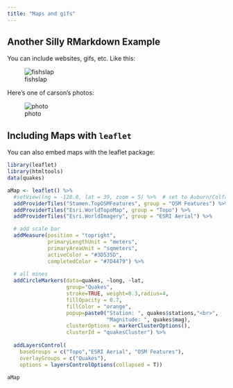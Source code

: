 ```yaml
---
title: "Maps and gifs"
---
```


## Another Silly RMarkdown Example

You can include websites, gifs, etc. Like this:

![fishslap](https://media.giphy.com/media/kTZBUjdRlZB3G/giphy.gif)

Here's one of carson's photos:

![photo](https://www.ucdavis.edu/sites/default/files/styles/panopoly_image_full/public/images/article/dsc_2068_1.jpg?itok=Rwuj4MPA&c=ed3acfbebc7a00ff1c4fd04ecd4c0017)


## Including Maps with `leaflet`

You can also embed maps with the leaflet package:

```r

library(leaflet)
library(htmltools)
data(quakes)

aMap <- leaflet() %>%
  #setView(lng = -120.8, lat = 39, zoom = 5) %>%  # set to Auburn/Colfax, zoom 5 for CA 
  addProviderTiles("Stamen.TopOSMFeatures", group = "OSM Features") %>%
  addProviderTiles("Esri.WorldTopoMap", group = "Topo") %>%
  addProviderTiles("Esri.WorldImagery", group = "ESRI Aerial") %>%

  # add scale bar
  addMeasure(position = "topright",
             primaryLengthUnit = "meters",
             primaryAreaUnit = "sqmeters",
             activeColor = "#3D535D",
             completedColor = "#7D4479") %>% 
  
  # all mines
  addCircleMarkers(data=quakes, ~long, ~lat,
                   group="Quakes", 
                   stroke=TRUE, weight=0.3,radius=4,
                   fillOpacity = 0.7,
                   fillColor = "orange",
                   popup=paste0("Station: ", quakes$stations,"<br>",
                                "Magnitude: ", quakes$mag),
                   clusterOptions = markerClusterOptions(),
                   clusterId = "quakesCluster") %>%
  
  addLayersControl(
    baseGroups = c("Topo","ESRI Aerial", "OSM Features"),
    overlayGroups = c("Quakes"),
    options = layersControlOptions(collapsed = T))

aMap

```
